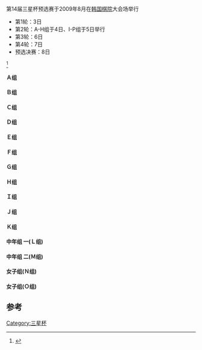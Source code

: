 第14届三星杯预选赛于2009年8月在[[韩国棋院|韩国棋院]]大会场举行
*第1轮：3日
*第2轮：A-H组于4日、I-P组于5日举行
*第3轮：6日
*第4轮：7日
*预选决赛：8日
<ref>{{Cite web |url=http://weiqi.sports.tom.com/secondary/wqzl/bisai/world/sx/14sx-yx-duizhen.htm |title=第14届三星保险杯世界围棋大师赛预选对阵表 |access-date=2009-11-04 |archive-date=2020-01-16 |archive-url=https://web.archive.org/web/20200116101929/http://weiqi.sports.tom.com/secondary/wqzl/bisai/world/sx/14sx-yx-duizhen.htm |dead-url=no }}</ref>
==== Ａ组 ====
==== Ｂ组 ====
==== Ｃ组 ====
==== Ｄ组 ====
==== Ｅ组 ====
==== Ｆ组 ====
==== Ｇ组 ====
==== Ｈ组 ====
==== Ｉ组 ====
==== Ｊ组 ====
==== Ｋ组 ====
==== 中年组 一(Ｌ组) ====
==== 中年组 二(Ｍ组) ====
==== 女子组(Ｎ组) ====
==== 女子组(Ｏ组) ====
== 参考 ==
{{reflist}}

[[Category:三星杯|Category:三星杯]]